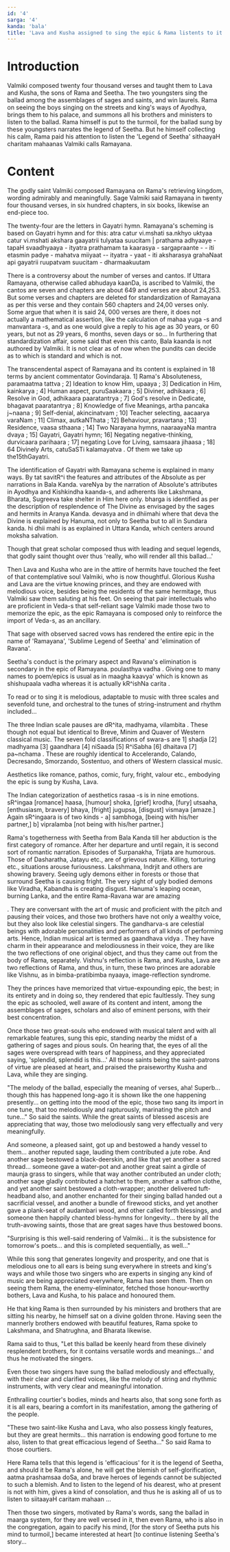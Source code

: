 ```yaml
---
id: '4'
sarga: '4'
kanda: 'bala'
title: 'Lava and Kusha assigned to sing the epic & Rama listents to it'
---
```


# Introduction

Valmiki composed twenty four thousand verses and taught them to Lava and Kusha, the sons of Rama and Seetha. The two
youngsters sing the ballad among the assemblages of sages and saints, and win laurels. Rama on seeing the boys singing
on the streets and king's ways of Ayodhya, brings them to his palace, and summons all his brothers and ministers to
listen to the ballad. Rama himself is put to the turmoil, for the ballad sung by these youngsters narrates the legend of
Seetha. But he himself collecting his calm, Rama paid his attention to listen the 'Legend of Seetha' sithaayaH charitam
mahaanas Valmiki calls Ramayana.

# Content

The godly saint Valmiki composed Ramayana on Rama's retrieving kingdom, wording admirably and meaningfully. Sage Valmiki
said Ramayana in twenty four thousand verses, in six hundred chapters, in six books, likewise an end-piece too.

<Commentary>
The twenty-four are the letters in Gayatri hymn. Ramayana's scheming is based on Gayatri hymn and for this: atra catur
vi.mshati sa.nkhyo uktyaa catur vi.mshati akshara gaayatrii tulyataa suucitam | prathama adhyaaye - tapaH svaadhyaaya -
ityatra prathamam ta kaarasya - sargapraante - - iti etasmin padye - mahatva miiyaat -- ityatra - yaat - iti aksharasya
grahaNaat api gayatrii ruupatvam suucitam - dharmaakuutam

There is a controversy about the number of verses and cantos. If Uttara Ramayana, otherwise called abhudaya kaanDa, is
ascribed to Valmiki, the cantos are seven and chapters are about 649 and verses are about 24,253. But some verses and
chapters are deleted for standardization of Ramayana as per this verse and they contain 560 chapters and 24,00 verses
only. Some argue that when it is said 24, 000 verses are there, it does not actually a mathematical assertion, like the
calculation of mahaa yuga -s and manvantara -s, and as one would give a reply to his age as 30 years, or 60 years, but
not as 29 years, 6 months, seven days or so... In furthering that standardization affair, some said that even this
canto, Bala kaanda is not authored by Valmiki. It is not clear as of now when the pundits can decide as to which is
standard and which is not.

The transcendental aspect of Ramayana and its content is explained in 18 terms by ancient commentator Govindaraja. 1]
Rama's Absoluteness, paramaatma tattva ; 2] Ideation to know Him, upaaya ; 3] Dedication in Him, kainkarya ; 4] Human
aspect, puruSaakaara ; 5] Diviner, adhikaara ; 6] Resolve in God, adhikaara paaratantrya ; 7] God's resolve in Dedicate,
bhagavat paaratantrya ; 8] Knowledge of five Meanings, artha pancaka j~naana ; 9] Self-denial, akincinatvam ; 10]
Teacher selecting, aacaarya varaNam ; 11] Climax, autkaNThata ; 12] Behaviour, pravartana ; 13] Residence, vaasa sthaana
; 14] Two Narayana hymns, naaraayaNa mantra dvaya ; 15] Gayatri, Gayatri hymn; 16] Negating negative-thinking,
durvicaara parihaara ; 17] negating Love for Living, samsaara jihaasa ; 18] 64 Divinely Arts, catuSaSTi kalamayatva . Of
them we take up the15thGayatri.

The identification of Gayatri with Ramayana scheme is explained in many ways. By tat savitR^i the features and
attributes of the Absolute as per narrations in Bala Kanda. vareNya by the narration of Absolute's attributes in Ayodhya
and Kishkindha kaanda-s, and adherents like Lakshmana, Bharata, Sugreeva take shelter in Him here only. bharga is
identified as per the description of resplendence of The Divine as envisaged by the sages and hermits in Aranya Kanda.
devasya and in dhiimahi where that deva the Divine is explained by Hanuma, not only to Seetha but to all in Sundara
kanda. hi dhii mahi is as explained in Uttara Kanda, which centers around moksha salvation.

</Commentary>

Though that great scholar composed thus with leading and sequel legends, that godly saint thought over thus 'really, who
will render all this ballad...'

Then Lava and Kusha who are in the attire of hermits have touched the feet of that contemplative soul Valmiki, who is
now thoughtful. Glorious Kusha and Lava are the virtue knowing princes, and they are endowed with melodious voice,
besides being the residents of the same hermitage, thus Valmiki saw them saluting at his feet. On seeing that pair
intellectuals who are proficient in Veda-s that self-reliant sage Valmiki made those two to memorize the epic, as the
epic Ramayana is composed only to reinforce the import of Veda-s, as an ancillary.

That sage with observed sacred vows has rendered the entire epic in the name of 'Ramayana', 'Sublime Legend of Seetha'
and 'elimination of Ravana'.

<Commentary>
  Seetha's conduct is the primary aspect and Ravana's elimination is secondary in the epic of Ramayana. poulasthya vadha
  . Giving one to many names to poem/epics is usual as in maagha kaavya' which is known as shishupaala vadha whereas it
  is actually kR^ishNa carita .
</Commentary>

To read or to sing it is melodious, adaptable to music with three scales and sevenfold tune, and orchestral to the tunes
of string-instrument and rhythm included...

<Commentary>
  The three Indian scale pauses are dR^ita, madhyama, vilambita . These though not equal but identical to Breve, Minim
  and Quaver of Western classical music. The seven fold classifications of swara-s are 1] shadja [2] madhyama [3]
  gaandhara [4] niSaada [5] R^iSabha [6] dhaitava [7] pa~nchama . These are roughly identical to Accelerando, Calando,
  Decresando, Smorzando, Sostentuo, and others of Western classical music.
</Commentary>

Aesthetics like romance, pathos, comic, fury, fright, valour etc., embodying the epic is sung by Kusha, Lava.

<Commentary>
The Indian categorization of aesthetics rasaa -s is in nine emotions. sR^ingaa [romance] haasa, [humour] shoka, [grief]
krodha, [fury] utsaaha, [enthusiasm, bravery] bhaya, [fright] jugupsa, [disgust] vismaya [amaze.] Again sR^ingaara is of
two kinds - a] sambhoga, [being with his/her partner,] b] vipralamba [not being with his/her partner.]

Rama's togetherness with Seetha from Bala Kanda till her abduction is the first category of romance. After her departure
and until regain, it is second sort of romantic narration. Episodes of Surpanakha, Trijata are humorous. Those of
Dasharatha, Jatayu etc., are of grievous nature. Killing, torturing etc., situations arouse furiousness. Lakshmana,
Indrjit and others are showing bravery. Seeing ugly demons either in forests or those that surround Seetha is causing
fright. The very sight of ugly bodied demons like Viradha, Kabandha is creating disgust. Hanuma's leaping ocean, burning
Lanka, and the entire Rama-Ravana war are amazing

</Commentary>

. They are conversant with the art of music and proficient with the pitch and pausing their voices, and those two
brothers have not only a wealthy voice, but they also look like celestial singers. The gandharva-s are celestial beings
with adorable personalities and performers of all kinds of performing arts. Hence, Indian musical art is termed as
gaandhava vidya . They have charm in their appearance and melodiousness in their voice, they are like the two
reflections of one original object, and thus they came out from the body of Rama, separately. Vishnu's reflection is
Rama, and Kusha, Lava are two reflections of Rama, and thus, in turn, these two princes are adorable like Vishnu, as in
bimba-pratibimba nyaaya, image-reflection syndrome.

They the princes have memorized that virtue-expounding epic, the best; in its entirety and in doing so, they rendered
that epic faultlessly. They sung the epic as schooled, well aware of its content and intent, among the assemblages of
sages, scholars and also of eminent persons, with their best concentration.

Once those two great-souls who endowed with musical talent and with all remarkable features, sung this epic, standing
nearby the midst of a gathering of sages and pious souls. On hearing that, the eyes of all the sages were overspread
with tears of happiness, and they appreciated saying, 'splendid, splendid is this...' All those saints being the
saint-patrons of virtue are pleased at heart, and praised the praiseworthy Kusha and Lava, while they are singing.

"The melody of the ballad, especially the meaning of verses, aha! Superb... though this has happened long-ago it is
shown like the one happening presently... on getting into the mood of the epic, those two sang its import in one tune,
that too melodiously and rapturously, marinating the pitch and tune..." So said the saints. While the great saints of
blessed ascesis are appreciating that way, those two melodiously sang very effectually and very meaningfully.

And someone, a pleased saint, got up and bestowed a handy vessel to them... another reputed sage, lauding them
contributed a jute robe. And another sage bestowed a black-deerskin, and like that yet another a sacred thread...
someone gave a water-pot and another great saint a girdle of maunja grass to singers, while that way another contributed
an under cloth; another sage gladly contributed a hatchet to them, another a saffron clothe, and yet another saint
bestowed a cloth-wrapper; another delivered tuft-headband also, and another enchanted for their singing ballad handed
out a sacrificial vessel, and another a bundle of firewood sticks, and yet another gave a plank-seat of audambari wood,
and other called forth blessings, and someone then happily chanted bless-hymns for longevity... there by all the
truth-avowing saints, those that are great sages have thus bestowed boons.

"Surprising is this well-said rendering of Valmiki... it is the subsistence for tomorrow's poets... and this is
completed sequentially, as well..."

While this song that generates longevity and prosperity, and one that is melodious one to all ears is being sung
everywhere in streets and king's ways and while those two singers who are experts in singing any kind of music are being
appreciated everywhere, Rama has seen them. Then on seeing them Rama, the enemy-eliminator, fetched those honour-worthy
bothers, Lava and Kusha, to his palace and honoured them.

He that king Rama is then surrounded by his ministers and brothers that are sitting his nearby, he himself sat on a
divine golden throne. Having seen the mannerly brothers endowed with beautiful features, Rama spoke to Lakshmana, and
Shatrughna, and Bharata likewise.

Rama said to thus, "Let this ballad be keenly heard from these divinely resplendent brothers, for it contains versatile
words and meanings...' and thus he motivated the singers.

Even those two singers have sung the ballad melodiously and effectually, with their clear and clarified voices, like the
melody of string and rhythmic instruments, with very clear and meaningful intonation.

Enthralling courtier's bodies, minds and hearts also, that song sone forth as it is all ears, bearing a comfort in its
manifestation, among the gathering of the people.

"These two saint-like Kusha and Lava, who also possess kingly features, but they are great hermits... this narration is
endowing good fortune to me also, listen to that great efficacious legend of Seetha..." So said Rama to those courtiers.

<Commentary>
  Here Rama tells that this legend is 'efficacious' for it is the legend of Seetha, and should it be Rama's alone, he
  will get the blemish of self-glorification, aatma prashamsaa doSa, and brave heroes of legends cannot be subjected to
  such a blemish. And to listen to the legend of his dearest, who at present is not with him, gives a kind of
  consolation, and thus he is asking all of us to listen to siitaayaH caritam mahaan ...
</Commentary>

Then those two singers, motivated by Rama's words, sang the ballad in maarga system, for they are well versed in it,
then even Rama, who is also in the congregation, again to pacify his mind, [for the story of Seetha puts his mind to
turmoil,] became interested at heart [to continue listening Seetha's story...
